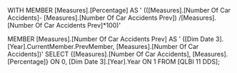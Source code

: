 WITH MEMBER [Measures].[Percentage] AS 
'
(([Measures].[Number Of Car Accidents]-
[Measures].[Number Of Car Accidents Prev])
/[Measures].[Number Of Car Accidents Prev]*100)'

MEMBER [Measures].[Number Of Car Accidents Prev] AS 
'
([Dim Date 3].[Year].CurrentMember.PrevMember,
[Measures].[Number Of Car Accidents])'
SELECT {[Measures].[Number Of Car Accidents], 
[Measures].[Percentage]} ON 0,
[Dim Date 3].[Year].Year ON 1 FROM [QLBI 11 DDS];





